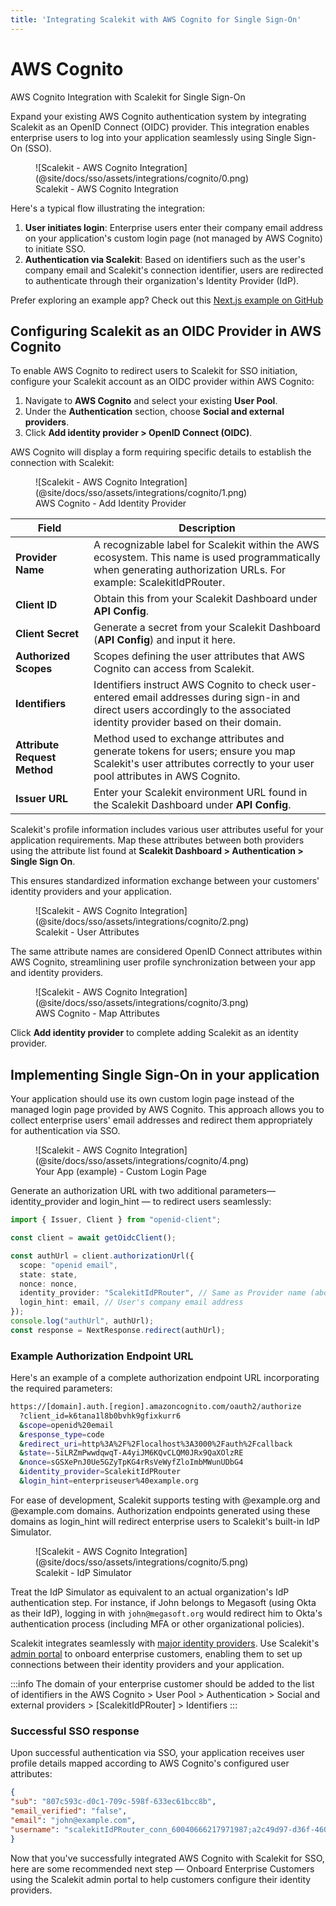 ```yaml
---
title: 'Integrating Scalekit with AWS Cognito for Single Sign-On'
---
```


# AWS Cognito

<Subtitle>AWS Cognito Integration with Scalekit for Single Sign-On</Subtitle>

Expand your existing AWS Cognito authentication system by integrating Scalekit as an OpenID Connect (OIDC) provider. This integration enables enterprise users to log into your application seamlessly using Single Sign-On (SSO).

<figure>
  ![Scalekit - AWS Cognito Integration](@site/docs/sso/assets/integrations/cognito/0.png)
  <figcaption>Scalekit - AWS Cognito Integration</figcaption>
</figure>

Here's a typical flow illustrating the integration:
1.  **User initiates login**: Enterprise users enter their company email address on your application's custom login page (not managed by AWS Cognito) to initiate SSO.
2.  **Authentication via Scalekit**: Based on identifiers such as the user's company email and Scalekit's connection identifier, users are redirected to authenticate through their organization's Identity Provider (IdP).

Prefer exploring an example app? Check out this [Next.js example on GitHub](https://github.com/saif-at-scalekit/cognito-scalekit)


## Configuring Scalekit as an OIDC Provider in AWS Cognito

To enable AWS Cognito to redirect users to Scalekit for SSO initiation, configure your Scalekit account as an OIDC provider within AWS Cognito:

1.  Navigate to **AWS Cognito** and select your existing **User Pool**.
2.  Under the **Authentication** section, choose **Social and external providers**.
3.  Click **Add identity provider > OpenID Connect (OIDC)**.

AWS Cognito will display a form requiring specific details to establish the connection with Scalekit:

<figure>
  ![Scalekit - AWS Cognito Integration](@site/docs/sso/assets/integrations/cognito/1.png)
  <figcaption>AWS Cognito - Add Identity Provider</figcaption>
</figure>


| **Field**             | **Description**                                                                                     |
|-----------------------|-----------------------------------------------------------------------------------------------------|
| **Provider Name**     | A recognizable label for Scalekit within the AWS ecosystem. This name is used programmatically when generating authorization URLs. For example: <SimpleCode>ScalekitIdPRouter</SimpleCode>. |
| **Client ID**         | Obtain this from your Scalekit Dashboard under **API Config**.                                    |
| **Client Secret**     | Generate a secret from your Scalekit Dashboard (**API Config**) and input it here.                |
| **Authorized Scopes** | Scopes defining the user attributes that AWS Cognito can access from Scalekit.                   |
| **Identifiers**       | Identifiers instruct AWS Cognito to check user-entered email addresses during sign-in and direct users accordingly to the associated identity provider based on their domain. |
| **Attribute Request Method** | Method used to exchange attributes and generate tokens for users; ensure you map Scalekit's user attributes correctly to your user pool attributes in AWS Cognito. |
| **Issuer URL**        | Enter your Scalekit environment URL found in the Scalekit Dashboard under **API Config**.         |

Scalekit's profile information includes various user attributes useful for your application requirements. Map these attributes between both providers using the attribute list found at **Scalekit Dashboard > Authentication > Single Sign On**.

This ensures standardized information exchange between your customers' identity providers and your application.

<figure>
  ![Scalekit - AWS Cognito Integration](@site/docs/sso/assets/integrations/cognito/2.png)
  <figcaption>Scalekit - User Attributes</figcaption>
</figure>

The same attribute names are considered OpenID Connect attributes within AWS Cognito, streamlining user profile synchronization between your app and identity providers.

<figure>
  ![Scalekit - AWS Cognito Integration](@site/docs/sso/assets/integrations/cognito/3.png)
  <figcaption>AWS Cognito - Map Attributes</figcaption>
</figure>

Click **Add identity provider** to complete adding Scalekit as an identity provider.


## Implementing Single Sign-On in your application

Your application should use its own custom login page instead of the managed login page provided by AWS Cognito. This approach allows you to collect enterprise users' email addresses and redirect them appropriately for authentication via SSO.

<figure>
  ![Scalekit - AWS Cognito Integration](@site/docs/sso/assets/integrations/cognito/4.png)
  <figcaption>Your App (example) - Custom Login Page</figcaption>
</figure>

Generate an authorization URL with two additional parameters— <SimpleCode>identity_provider</SimpleCode> and <SimpleCode>login_hint</SimpleCode> — to redirect users seamlessly:

<CodeWithHeader title="Example Code">

```typescript
import { Issuer, Client } from "openid-client";

const client = await getOidcClient();

const authUrl = client.authorizationUrl({
  scope: "openid email",
  state: state,
  nonce: nonce,
  identity_provider: "ScalekitIdPRouter", // Same as Provider name (above)
  login_hint: email, // User's company email address
});
console.log("authUrl", authUrl);
const response = NextResponse.redirect(authUrl);
```

</CodeWithHeader>


### Example Authorization Endpoint URL

Here's an example of a complete authorization endpoint URL incorporating the required parameters:

<CodeWithHeader title="Example Authorization URL">

```sh
https://[domain].auth.[region].amazoncognito.com/oauth2/authorize
  ?client_id=k6tana1l8b0bvhk9gfixkurr6
  &scope=openid%20email
  &response_type=code
  &redirect_uri=http%3A%2F%2Flocalhost%3A3000%2Fauth%2Fcallback
  &state=-5iLRZmPwwdqwqT-A4yiJM6KQvCLQM0JRx9QaXOlzRE
  &nonce=sGSXePnJ0Ue5GZyTpKG4rRsVeWyfZloImbMWunUDbG4
  &identity_provider=ScalekitIdPRouter
  &login_hint=enterpriseuser%40example.org
```

</CodeWithHeader>

For ease of development, Scalekit supports testing with <SimpleCode>@example.org</SimpleCode> and <SimpleCode>@example.com</SimpleCode> domains. Authorization endpoints generated using these domains as <SimpleCode>login_hint</SimpleCode> will redirect enterprise users to Scalekit's built-in IdP Simulator.

<figure>
  ![Scalekit - AWS Cognito Integration](@site/docs/sso/assets/integrations/cognito/5.png)
  <figcaption>Scalekit - IdP Simulator</figcaption>
</figure>

Treat the IdP Simulator as equivalent to an actual organization's IdP authentication step. For instance, if John belongs to Megasoft (using Okta as their IdP), logging in with `john@megasoft.org` would redirect him to Okta's authentication process (including MFA or other organizational policies).

Scalekit integrates seamlessly with [major identity providers](/integrations). Use Scalekit's [admin portal](/sso/quickstart-admin-portal) to onboard enterprise customers, enabling them to set up connections between their identity providers and your application.


:::info
The domain of your enterprise customer should be added to the list of identifiers in the AWS Cognito > User Pool > Authentication > Social and external providers > [ScalekitIdPRouter] > Identifiers
:::

### Successful SSO response

Upon successful authentication via SSO, your application receives user profile details mapped according to AWS Cognito's configured user attributes:

<CodeWithHeader title="Successful SSO response">

```json
{
"sub": "807c593c-d0c1-709c-598f-633ec61bcc8b",
"email_verified": "false",
"email": "john@example.com",
"username": "scalekitIdPRouter_conn_60040666217971987;a2c49d97-d36f-460f-97c2-87eb295095af"
}
```

</CodeWithHeader>

Now that you've successfully integrated AWS Cognito with Scalekit for SSO, here are some recommended next step — Onboard Enterprise Customers using the Scalekit admin portal to help customers configure their identity providers.